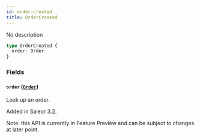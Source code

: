 ```yaml
---
id: order-created
title: OrderCreated
---
```



No description

```graphql
type OrderCreated {
  order: Order
}
```


### Fields

#### `order` ([`Order`](../../../developer/api-reference/objects/order))

Look up an order.

Added in Saleor 3.2.

Note: this API is currently in Feature Preview and can be subject to changes at later point.




